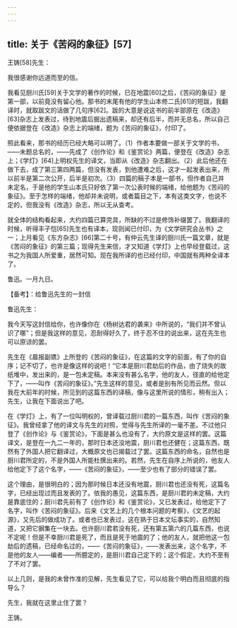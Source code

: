 ```yaml
---
---
---
```

title: 关于《苦闷的象征》[57]
---




王铸[58]先生：

我很感谢你远道而至的信。

我看见厨川氏[59]关于文学的著作的时候，已在地震[60]之后，《苦闷的象征》是第一部，以前竟没有留心他。那书的末尾有他的学生山本修二氏[61]的短跋，我翻译时，就取跋文的话做了几句序[62]。跋的大意是说这书的前半部原在《改造》[63]杂志上发表过，待到地震后掘出遗稿来，却还有后半，而并无总名，所以自己便依据登在《改造》杂志上的端绪，题为《苦闷的象征》，付印了。

照此看来，那书的经历已经大略可以明了。（1）作者本要做一部关于文学的书，——未题总名的，——先成了《创作论》和《鉴赏论》两篇，便登在《改造》杂志上；《学灯》[64]上明权先生的译文，当即从《改造》杂志翻出。（2）此后他还在做下去，成了第三第四两篇，但没有发表，到他遭难之后，这才一起发表出来，所以前半是第二次公开，后半是初次。（3）四篇的稿子本是一部书，但作者自己并未定名，于是他的学生山本氏只好依了第一次公表时候的端绪，给他题为《苦闷的象征》。至于怎样的端绪，他却并未说明，或者篇目之下，本有这类文字，也说不定的，但我没有《改造》杂志，所以无从查考。

就全体的结构看起来，大约四篇已算完具，所缺的不过是修饰补缀罢了。我翻译的时候，听得丰子恺[65]先生也有译本，现则闻已付印，为《文学研究会丛书》之一；上月看见《东方杂志》[66]第二十号，有仲云先生译的厨川氏一篇文章，就是《苦闷的象征》的第三篇；现得先生来信，才又知道《学灯》上也早经登载过，这书之为我国人所爱重，居然可知。现在我所译的也已经付印，中国就有两种全译本了。

鲁迅。一月九日。





【备考】：给鲁迅先生的一封信


鲁迅先生：

我今天写这封信给你，也许像你在《杨树达君的袭来》中所说的，“我们并不曾认识了哪”；但是我这样的意见，忍耐得好久了，终于忍不住的说出来，这在先生也可以原谅的罢。

先生在《晨报副镌》上所登的《苦闷的象征》，在这篇的文字的前面，有了你的自序；记不切了，也许是像这样的说吧！“它本是厨川君劫后的作品，由了烧失的故纸堆中，发出来的，是一包未定稿。本来没有甚么名字，他的友人，径直的给他定下了，——叫作《苦闷的象征》。”先生这样的意见，或者是别有所见而云然。但以我在大前年的时候，所见到的这篇东西的译稿，像与这里所说的情形，稍有出入；先生，让我在下面说出了吧。

在《学灯》上，有了一位叫明权的，曾译载过厨川君的一篇东西，叫作《苦闷的象征》。我曾经拿了他的译文与先生的对照，觉得与先生所译的一毫不差。不过他只登了《创作论》与《鉴赏论》，下面是甚么也没有了，大约原文是这样的罢。这篇译文，是登在一九二一年的，那时日本还没地震，厨川君也还健在；这篇东西，既然有了外国人把它翻译过，大概原文也已揭载过了罢。这篇东西的命名，自然也是厨川君所定的，不是外国人所能杜撰出来的。若然，先生在自序上所说的，他友人给他定下了这个名字，——《苦闷的象征》，——至少也有了部分的错误了罢。

这个理由，是很明白的；因为那时候日本还没有地震，厨川君也还没有死，这篇名字，已经出现过而且发表的了。依我的愚见，这篇东西，是厨川君的未定稿，大约是靠底住的；厨川君先前有了《创作论》和《鉴赏论》，又已发表过，给他定下了名字，叫作《苦闷的象征》。后来《文艺上的几个根本问题的考察》，《文艺的起源》，又先后的做成功了。或者也已发表过，这在熟于日本文坛事实的，自然知道，又把它摒集在一块去。也许厨川君若没有死，还有第五第六的几篇东西，也说不定呢！但是不幸厨川君是死了，而且是死于地震的了；他的友人，就把他这一包劫后的遗稿，已经命名过的，——《苦闷的象征》，——发表出来，这个名字，不是他的友人——编者——所臆定的，是厨川君自己定下的；这个假定，大约不至有了不对了罢。

以上几则，是我的未曾作准的见解，先生看见了它，可以给我个明白而且彻底的指导么？

先生，我就在这里止住了罢？

王铸。